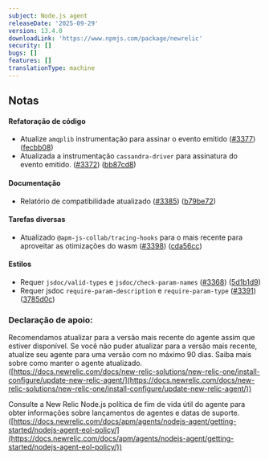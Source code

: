 ```yaml
---
subject: Node.js agent
releaseDate: '2025-09-29'
version: 13.4.0
downloadLink: 'https://www.npmjs.com/package/newrelic'
security: []
bugs: []
features: []
translationType: machine
---
```


## Notas

#### Refatoração de código

* Atualize `amqplib` instrumentação para assinar o evento emitido ([#3377](https://github.com/newrelic/node-newrelic/pull/3377)) ([fecbb08](https://github.com/newrelic/node-newrelic/commit/fecbb08d3e3ddc31049aae07537da5d44efaa9e7))
* Atualizada a instrumentação `cassandra-driver` para assinatura do evento emitido. ([#3372](https://github.com/newrelic/node-newrelic/pull/3372)) ([bb87cd8](https://github.com/newrelic/node-newrelic/commit/bb87cd829aacbc66e9caee4f7c494babab742f86))

#### Documentação

* Relatório de compatibilidade atualizado ([#3385](https://github.com/newrelic/node-newrelic/pull/3385)) ([b79be72](https://github.com/newrelic/node-newrelic/commit/b79be723abd29a81c9fa2b635118de44be78c69b))

#### Tarefas diversas

* Atualizado `@apm-js-collab/tracing-hooks` para o mais recente para aproveitar as otimizações do wasm ([#3398](https://github.com/newrelic/node-newrelic/pull/3398)) ([cda56cc](https://github.com/newrelic/node-newrelic/commit/cda56cc074c421064150163a02a561e69b23a6cb))

#### Estilos

* Requer `jsdoc/valid-types` e `jsdoc/check-param-names` ([#3368](https://github.com/newrelic/node-newrelic/pull/3368)) ([5d1b1d9](https://github.com/newrelic/node-newrelic/commit/5d1b1d94a82aaeb877a6fe783becbc8aea6582d6))
* Requer jsdoc `require-param-description` e `require-param-type` ([#3391](https://github.com/newrelic/node-newrelic/pull/3391)) ([3785d0c](https://github.com/newrelic/node-newrelic/commit/3785d0c06cfcc6ac85e23ad4ad21d357e334207b))

### Declaração de apoio:

Recomendamos atualizar para a versão mais recente do agente assim que estiver disponível. Se você não puder atualizar para a versão mais recente, atualize seu agente para uma versão com no máximo 90 dias. Saiba mais sobre como manter o agente atualizado. ([https://docs.newrelic.com/docs/new-relic-solutions/new-relic-one/install-configure/update-new-relic-agent/](https://docs.newrelic.com/docs/new-relic-solutions/new-relic-one/install-configure/update-new-relic-agent/))

Consulte a New Relic Node.js política de fim de vida útil do agente para obter informações sobre lançamentos de agentes e datas de suporte. ([https://docs.newrelic.com/docs/apm/agents/nodejs-agent/getting-started/nodejs-agent-eol-policy/](https://docs.newrelic.com/docs/apm/agents/nodejs-agent/getting-started/nodejs-agent-eol-policy/))